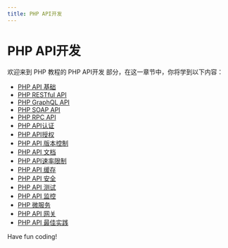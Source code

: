 ```yaml
---
title: PHP API开发
---
```


# PHP API开发

欢迎来到 PHP 教程的 PHP API开发 部分，在这一章节中，你将学到以下内容：

- [PHP API 基础](./0-php-api-basics.mdx)
- [PHP RESTful API](./1-php-restful-api.mdx)
- [PHP GraphQL API](./2-php-graphql-api.mdx)
- [PHP SOAP API](./3-php-soap-api.mdx)
- [PHP RPC API](./4-php-rpc-api.mdx)
- [PHP API认证](./5-php-api-authentication.mdx)
- [PHP API授权](./6-php-api-authorization.mdx)
- [PHP API 版本控制](./7-php-api-version-control.mdx)
- [PHP API 文档](./8-php-api-documentation.mdx)
- [PHP API速率限制](./9-php-api-rate-limiting.mdx)
- [PHP API 缓存](./10-php-api-cache.mdx)
- [PHP API 安全](./11-php-api-security.mdx)
- [PHP API 测试](./12-php-api-test.mdx)
- [PHP API 监控](./13-php-api-monitoring.mdx)
- [PHP 微服务](./14-php-microservices.mdx)
- [PHP API 网关](./15-php-api-gateway.mdx)
- [PHP API 最佳实践](./16-php-api-best-practices.mdx)

Have fun coding!